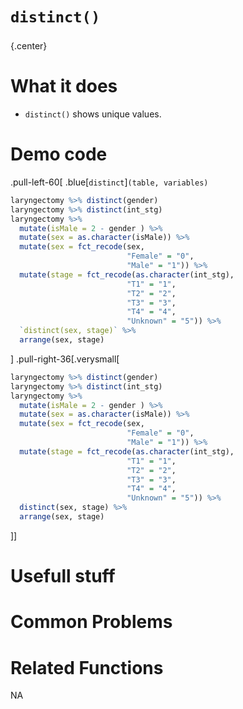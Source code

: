 # [`distinct()`]{.blue} 
 
 
### 
{.center} 
 
# What it does 

+ [`distinct()`]{.blue} shows unique values.
  
 
# Demo code 

.pull-left-60[
.blue[`distinct`]`(table, variables)`
```r
laryngectomy %>% distinct(gender)
laryngectomy %>% distinct(int_stg)
laryngectomy %>%
  mutate(isMale = 2 - gender ) %>%
  mutate(sex = as.character(isMale)) %>%
  mutate(sex = fct_recode(sex,
                          "Female" = "0",
                          "Male" = "1")) %>%
  mutate(stage = fct_recode(as.character(int_stg),
                          "T1" = "1",
                          "T2" = "2",
                          "T3" = "3",
                          "T4" = "4",
                          "Unknown" = "5")) %>%
  `distinct(sex, stage)` %>%
  arrange(sex, stage)
```
]
.pull-right-36[.verysmall[
```r
laryngectomy %>% distinct(gender)
laryngectomy %>% distinct(int_stg)
laryngectomy %>%
  mutate(isMale = 2 - gender ) %>%
  mutate(sex = as.character(isMale)) %>%
  mutate(sex = fct_recode(sex,
                          "Female" = "0",
                          "Male" = "1")) %>%
  mutate(stage = fct_recode(as.character(int_stg),
                          "T1" = "1",
                          "T2" = "2",
                          "T3" = "3",
                          "T4" = "4",
                          "Unknown" = "5")) %>%
  distinct(sex, stage) %>%
  arrange(sex, stage)
```
]]
  
 
# Usefull stuff 


 
# Common Problems 

  
 
# Related Functions 
NA  
